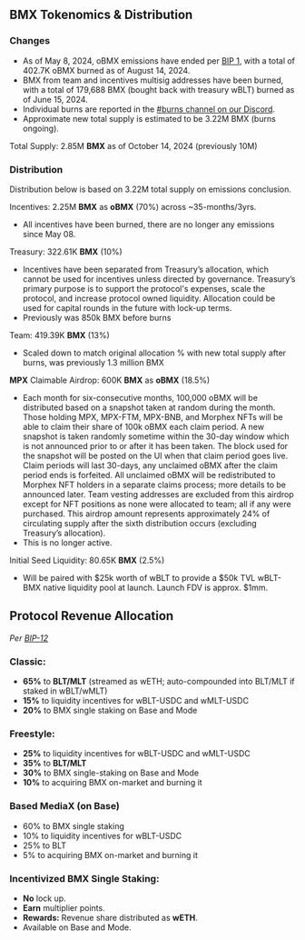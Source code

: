 ## BMX Tokenomics & Distribution

### Changes

- As of May 8, 2024, oBMX emissions have ended per [BIP 1](https://snapshot.org/#/bmxonbase.eth/proposal/0x813c71f096d55ac7aa6aaf1f9bc6ad0bbdf549c5287b15138d9c08eac5a8a86e), with a total of 402.7K oBMX burned as of August 14, 2024.
- BMX from team and incentives multisig addresses have been burned, with a total of 179,688 BMX (bought back with treasury wBLT) burned as of June 15, 2024.
- Individual burns are reported in the [#burns channel on our Discord](https://discord.com/channels/892431105339306044/1208380197867622400).
- Approximate new total supply is estimated to be 3.22M BMX (burns ongoing).

Total Supply: 2.85M **BMX** as of October 14, 2024 (previously 10M)

### Distribution

Distribution below is based on 3.22M total supply on emissions conclusion.

Incentives: 2.25M **BMX** as **oBMX** (70%) across ~35-months/3yrs.
- All incentives have been burned, there are no longer any emissions since May 08.

Treasury: 322.61K **BMX** (10%)
- Incentives have been separated from Treasury’s allocation, which cannot be used for incentives unless directed by governance. Treasury’s primary purpose is to support the protocol's expenses, scale the protocol, and increase protocol owned liquidity. Allocation could be used for capital rounds in the future with lock-up terms.
- Previously was 850k BMX before burns

Team: 419.39K **BMX** (13%)
- Scaled down to match original allocation % with new total supply after burns, was previously 1.3 million BMX

**MPX** Claimable Airdrop: 600K **BMX** as **oBMX** (18.5%)
- Each month for six-consecutive months, 100,000 oBMX will be distributed based on a snapshot taken at random during the month. Those holding MPX, MPX-FTM, MPX-BNB, and Morphex NFTs will be able to claim their share of 100k oBMX each claim period. A new snapshot is taken randomly sometime within the 30-day window which is not announced prior to or after it has been taken. The block used for the snapshot will be posted on the UI when that claim period goes live. Claim periods will last 30-days, any unclaimed oBMX after the claim period ends is forfeited. All unclaimed oBMX will be redistributed to Morphex NFT holders in a separate claims process; more details to be announced later. Team vesting addresses are excluded from this airdrop except for NFT positions as none were allocated to team; all if any were purchased. This airdrop amount represents approximately 24% of circulating supply after the sixth distribution occurs (excluding Treasury’s allocation).
- This is no longer active.

Initial Seed Liquidity: 80.65K **BMX** (2.5%) 
- Will be paired with $25k worth of wBLT to provide a $50k TVL wBLT-BMX native liquidity pool at launch. Launch FDV is approx. $1mm.

## Protocol Revenue Allocation
*Per [BIP-12](https://snapshot.box/#/s:bmxonbase.eth/proposal/0x3ba379fc5b3d2f68743e69d3f75748a5341d8702533788d85f1bcddb28aafab7)*
### Classic:
- **65%** to **BLT/MLT** (streamed as wETH; auto-compounded into BLT/MLT if staked in wBLT/wMLT)  
- **15%** to liquidity incentives for wBLT-USDC and wMLT-USDC  
- **20%** to BMX single staking on Base and Mode

### Freestyle:
- **25%** to liquidity incentives for wBLT-USDC and wMLT-USDC  
- **35%** to **BLT/MLT**
- **30%** to BMX single-staking on Base and Mode
- **10%** to acquiring BMX on-market and burning it

### Based MediaX (on Base)
- 60% to BMX single staking  
- 10% to liquidity incentives for wBLT-USDC
- 25% to BLT
- 5% to acquiring BMX on-market and burning it 

### Incentivized BMX Single Staking:

- **No** lock up.
- **Earn** multiplier points.
- **Rewards:** Revenue share distributed as **wETH**.
- Available on Base and Mode.

